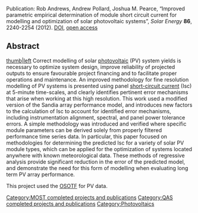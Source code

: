 {{MOST}}
{{QASpage}}
[[Category:MOST completed projects and publications]]
[[Category:QAS completed projects and publications]]
[[Category:Photovoltaics]]

Publication: Rob Andrews, Andrew Pollard, Joshua M. Pearce, “Improved parametric empirical determination of module short circuit current for modelling and optimization of solar photovoltaic systems”, ''Solar Energy'' '''86''', 2240-2254 (2012). [http://dx.doi.org/10.1016/j.solener.2012.04.016 DOI], [http://mtu.academia.edu/JoshuaPearce/Papers/1853740/Improved_parametric_empirical_determination_of_module_short_circuit_current_for_modelling_and_optimization_of_solar_photovoltaic_systems open access]


==Abstract==
[[image:Diffuse-day.png|thumb|left]] Correct modelling of solar [[photovoltaic]] (PV) system yields is necessary to optimize system design, improve reliability of projected outputs to ensure favourable project financing and to facilitate proper operations and maintenance. An improved methodology for fine resolution modelling of PV systems is presented using panel [[short-circuit current]] (Isc) at 5-minute time-scales, and clearly identifies pertinent error mechanisms that arise when working at this high resolution.  This work used a modified version of the Sandia array performance model, and introduces new factors to the calculation of Isc to account for identified error mechanisms, including instrumentation alignment, spectral, and panel power tolerance errors. A simple methodology was introduced and verified where specific module parameters can be derived solely from  properly filtered performance time series data. In particular, this paper focused on methodologies for determining the predicted Isc for a variety of solar PV module types, which can be applied for the optimization of systems located anywhere with known meteorological data. These methods of regressive analysis provide significant reduction in the error of the predicted model, and demonstrate the need for this form of modelling when evaluating long term PV array performance.

This project used the [[OSOTF]] for PV data.